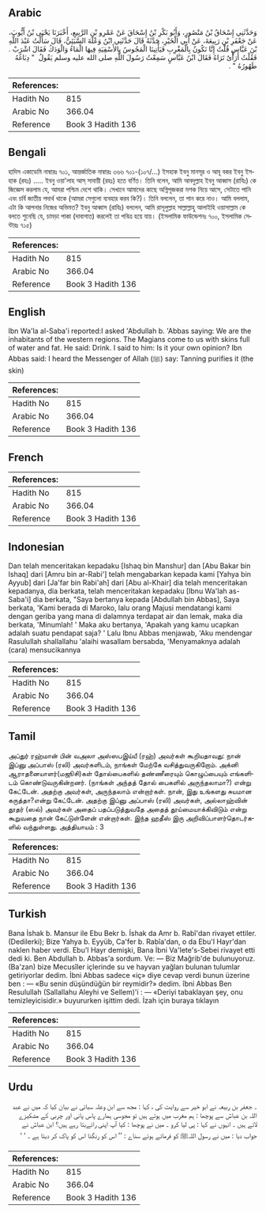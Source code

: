 ## Arabic


<div dir="rtl" lang="ar" style={{fontSize:'larger',backgroundColor:'#f8f9fa',padding:20}}>
وَحَدَّثَنِي إِسْحَاقُ بْنُ مَنْصُورٍ، وَأَبُو بَكْرِ بْنُ إِسْحَاقَ عَنْ عَمْرِو بْنِ الرَّبِيعِ، أَخْبَرَنَا يَحْيَى بْنُ أَيُّوبَ، عَنْ جَعْفَرِ بْنِ رَبِيعَةَ، عَنْ أَبِي الْخَيْرِ، حَدَّثَهُ قَالَ حَدَّثَنِي ابْنُ وَعْلَةَ السَّبَئِيُّ، قَالَ سَأَلْتُ عَبْدَ اللَّهِ بْنَ عَبَّاسٍ قُلْتُ إِنَّا نَكُونُ بِالْمَغْرِبِ فَيَأْتِينَا الْمَجُوسُ بِالأَسْقِيَةِ فِيهَا الْمَاءُ وَالْوَدَكُ فَقَالَ اشْرَبْ ‏.‏ فَقُلْتُ أَرَأْىٌ تَرَاهُ فَقَالَ ابْنُ عَبَّاسٍ سَمِعْتُ رَسُولَ اللَّهِ صلى الله عليه وسلم يَقُولُ ‏ "‏ دِبَاغُهُ طَهُورُهُ ‏"‏ ‏.‏
</div>
<div style={{backgroundColor:'#f8f9fa',padding:20, marginBottom: 10}}><table> <thead> <tr> <th>References:</th> <th></th> </tr> </thead> <tbody><tr><td>Hadith No</td><td>815</td></tr><tr><td>Arabic No</td><td>366.04</td></tr><tr><td>Reference</td><td>Book 3 Hadith 136</td></tr></tbody></table></div>

## Bengali


<div dir="ltr" lang="bn" style={{fontSize:'larger',backgroundColor:'#f8f9fa',padding:20}}>
হাদিস একাডেমি নাম্বারঃ ৭০১, আন্তর্জাতিক নাম্বারঃ ৩৬৬ ৭০১-(১০৭/...) ইসহাক ইবনু মানসূর ও আবূ বকর ইবনু ইসহাক (রহঃ) ..... ইবনু ওয়া'লাহ আস্ সাবায়ী (রহঃ) হতে বর্ণিত। তিনি বলেন, আমি আবদুল্লাহ ইবনু আব্বাস (রাযিঃ) কে জিজ্ঞেস করলাম যে, আমরা পশ্চিম দেশে থাকি। সেখানে আমাদের কাছে অগ্নিপূজকরা মশক নিয়ে আসে, সেটাতে পানি এবং চর্বি জাতীয় পদার্থ থাকে (আমরা সেগুলো ব্যবহার করব কি?)। তিনি বললেন, তা পান করে নাও। আমি বললাম, এটা কি আপনার নিজের অভিমত? ইবনু আব্বাস (রাযিঃ) বললেন, আমি রাসূলুল্লাহ সাল্লাল্লাহু আলাইহি ওয়াসাল্লাম কে বলতে শুনেছি যে, চামড়া পাকা (দাবাগাত) করলেই তা পবিত্র হয়ে যায়। (ইসলামিক ফাউন্ডেশনঃ ৭০০, ইসলামিক সেন্টারঃ ৭১৫)
</div>
<div style={{backgroundColor:'#f8f9fa',padding:20, marginBottom: 10}}><table> <thead> <tr> <th>References:</th> <th></th> </tr> </thead> <tbody><tr><td>Hadith No</td><td>815</td></tr><tr><td>Arabic No</td><td>366.04</td></tr><tr><td>Reference</td><td>Book 3 Hadith 136</td></tr></tbody></table></div>

## English


<div dir="ltr" lang="en" style={{fontSize:'larger',backgroundColor:'#f8f9fa',padding:20}}>
Ibn Wa'la al-Saba'i reported:I asked 'Abdullah b. 'Abbas saying: We are the inhabitants of the western regions. The Magians come to us with skins full of water and fat. He said: Drink. I said to him: Is it your own opinion? Ibn Abbas said: I heard the Messenger of Allah (ﷺ) say: Tanning purifies it (the skin)
</div>
<div style={{backgroundColor:'#f8f9fa',padding:20, marginBottom: 10}}><table> <thead> <tr> <th>References:</th> <th></th> </tr> </thead> <tbody><tr><td>Hadith No</td><td>815</td></tr><tr><td>Arabic No</td><td>366.04</td></tr><tr><td>Reference</td><td>Book 3 Hadith 136</td></tr></tbody></table></div>

## French


<div dir="ltr" lang="fr" style={{fontSize:'larger',backgroundColor:'#f8f9fa',padding:20}}>

</div>
<div style={{backgroundColor:'#f8f9fa',padding:20, marginBottom: 10}}><table> <thead> <tr> <th>References:</th> <th></th> </tr> </thead> <tbody><tr><td>Hadith No</td><td>815</td></tr><tr><td>Arabic No</td><td>366.04</td></tr><tr><td>Reference</td><td>Book 3 Hadith 136</td></tr></tbody></table></div>

## Indonesian


<div dir="ltr" lang="id" style={{fontSize:'larger',backgroundColor:'#f8f9fa',padding:20}}>
Dan telah menceritakan kepadaku [Ishaq bin Manshur] dan [Abu Bakar bin Ishaq] dari [Amru bin ar-Rabi'] telah mengabarkan kepada kami [Yahya bin Ayyub] dari [Ja'far bin Rabi'ah] dari [Abu al-Khair] dia telah menceritakan kepadanya, dia berkata, telah menceritakan kepadaku [Ibnu Wa'lah as-Saba'i] dia berkata, "Saya bertanya kepada [Abdullah bin Abbas], Saya berkata, 'Kami berada di Maroko, lalu orang Majusi mendatangi kami dengan geriba yang mana di dalamnya terdapat air dan lemak, maka dia berkata, 'Minumlah! ' Maka aku bertanya, 'Apakah yang kamu ucapkan adalah suatu pendapat saja? ' Lalu Ibnu Abbas menjawab, 'Aku mendengar Rasulullah shallallahu 'alaihi wasallam bersabda, 'Menyamaknya adalah (cara) mensucikannya
</div>
<div style={{backgroundColor:'#f8f9fa',padding:20, marginBottom: 10}}><table> <thead> <tr> <th>References:</th> <th></th> </tr> </thead> <tbody><tr><td>Hadith No</td><td>815</td></tr><tr><td>Arabic No</td><td>366.04</td></tr><tr><td>Reference</td><td>Book 3 Hadith 136</td></tr></tbody></table></div>

## Tamil


<div dir="ltr" lang="ta" style={{fontSize:'larger',backgroundColor:'#f8f9fa',padding:20}}>
அப்துர் ரஹ்மான் பின் வஅலா அஸ்ஸபஇய்யீ (ரஹ்) அவர்கள் கூறியதாவது: நான் இப்னு அப்பாஸ் (ரலி) அவர்களிடம், நாங்கள் மேற்கே வசித்துவருகிறோம். அக்னி ஆராதனையாளர்(மஜூசி)கள் தோல்பைகளில் தண்ணீரையும் கொழுப்பையும் எங்களிடம் கொண்டுவருகின்றனர். (நாங்கள் அந்தத் தோல் பைகளில் அருந்தலாமா?) என்று கேட்டேன். அதற்கு அவர்கள், அருந்தலாம் என்றார்கள். நான், இது உங்களது சுயமான கருத்தா?என்று கேட்டேன். அதற்கு இப்னு அப்பாஸ் (ரலி) அவர்கள், அல்லாஹ்வின் தூதர் (ஸல்) அவர்கள் அதைப் பதப்படுத்துவதே அதைத் தூய்மையாக்கிவிடும் என்று கூறுவதை நான் கேட்டுள்ளேன் என்றார்கள். இந்த ஹதீஸ் இரு அறிவிப்பாளர்தொடர்களில் வந்துள்ளது. அத்தியாயம் : 3
</div>
<div style={{backgroundColor:'#f8f9fa',padding:20, marginBottom: 10}}><table> <thead> <tr> <th>References:</th> <th></th> </tr> </thead> <tbody><tr><td>Hadith No</td><td>815</td></tr><tr><td>Arabic No</td><td>366.04</td></tr><tr><td>Reference</td><td>Book 3 Hadith 136</td></tr></tbody></table></div>

## Turkish


<div dir="ltr" lang="tr" style={{fontSize:'larger',backgroundColor:'#f8f9fa',padding:20}}>
Bana İshak b. Mansur ile Ebu Bekr b. İshak da Amr b. Rabî'dan rivayet ettiler. (Dedilerki); Bize Yahya b. Eyyüb, Ca'fer b. Rabîa'dan, o da Ebu'l Hayr'dan naklen haber verdi. Ebu'l Hayr demişki, Bana İbni Va'Iete's-Sebei rivayet etti dedi ki. Ben Abdullah b. Abbas'a sordum. Ve: — Biz Mağrib'de bulunuyoruz. (Ba'zan) bize Mecusîler içlerinde su ve hayvan yağları bulunan tulumlar getiriyorlar dedim. İbni Abbas sadece «iç» diye cevap verdi bunun üzerine ben : — «Bu senin düşündüğün bir reymidir?» dedim. îbni Abbas Ben Resulullah (Sallallahu Aleyhi ve Sellem)'i : — «Deriyi tabaklayan şey, onu temizleyicisidir.» buyururken işittim dedi. İzah için buraya tıklayın
</div>
<div style={{backgroundColor:'#f8f9fa',padding:20, marginBottom: 10}}><table> <thead> <tr> <th>References:</th> <th></th> </tr> </thead> <tbody><tr><td>Hadith No</td><td>815</td></tr><tr><td>Arabic No</td><td>366.04</td></tr><tr><td>Reference</td><td>Book 3 Hadith 136</td></tr></tbody></table></div>

## Urdu


<div dir="rtl" lang="ur" style={{fontSize:'larger',backgroundColor:'#f8f9fa',padding:20}}>
۔ جعفر بن ربیعہ نے ابو خیر سے روایت کی ، کہا : مجھ سے ابن وعلہ سبائی نے بیان کیا کہ میں نے عبد اللہ بن عباسؓ سے پوچھا : ہم مغرب میں ہوتے ہیں تو مجوسی ہمارے پاس پانی اور چربی کے مشکیزے لاتے ہیں ۔ انہوں نے کہا : پی لیا کرو ۔ میں نے پوچھا : کیا آپ اپنی رائےبتا رہے ہیں؟ ابن عباسؓ نے جواب دیا : میں نے رسول اللہﷺ کو فرماتے ہوئے سناے : ’’ اس کو رنگنا اس کو پاک کر دیتا ہے ۔ ‘ ‘
</div>
<div style={{backgroundColor:'#f8f9fa',padding:20, marginBottom: 10}}><table> <thead> <tr> <th>References:</th> <th></th> </tr> </thead> <tbody><tr><td>Hadith No</td><td>815</td></tr><tr><td>Arabic No</td><td>366.04</td></tr><tr><td>Reference</td><td>Book 3 Hadith 136</td></tr></tbody></table></div>